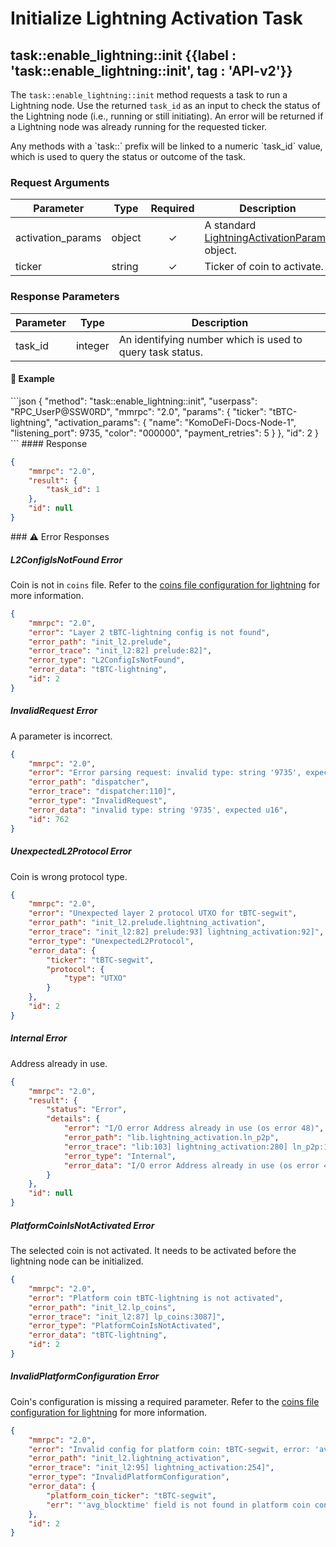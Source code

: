 
# Initialize Lightning Activation Task

## task::enable\_lightning::init {{label : 'task::enable_lightning::init', tag : 'API-v2'}}

The `task::enable_lightning::init` method requests a task to run a Lightning node. Use the returned `task_id` as an input to check the status of the Lightning node (i.e., running or still initiating). An error will be returned if a Lightning node was already running for the requested ticker.

<Note>
  Any methods with a `task::` prefix will be linked to a numeric `task_id` value, which is used to query the status or outcome of the task.
</Note>

### Request Arguments

| Parameter          | Type   | Required | Description                                                                                                                         |
| ------------------ | ------ | :------: | ----------------------------------------------------------------------------------------------------------------------------------- |
| activation\_params | object |     ✓    | A standard [LightningActivationParams](/komodo-defi-framework/api/common_structures/lightning/#lightning-activation-params) object. |
| ticker             | string |     ✓    | Ticker of coin to activate.                                                                                                         |

### Response Parameters

| Parameter | Type    | Description                                               |
| --------- | ------- | --------------------------------------------------------- |
| task\_id  | integer | An identifying number which is used to query task status. |

#### 📌 Example

<CodeGroup title="task::enable_lightning::init" tag="POST" label="task::enable_lightning::init" mm2MethodDecorate="true">
  ```json
  {
    "method": "task::enable_lightning::init",
    "userpass": "RPC_UserP@SSW0RD",
    "mmrpc": "2.0",
    "params": {
      "ticker": "tBTC-lightning",
      "activation_params": {
        "name": "KomoDeFi-Docs-Node-1",
        "listening_port": 9735,
        "color": "000000",
        "payment_retries": 5
      }
    },
    "id": 2
  }
  ```
</CodeGroup>

<CollapsibleSection expandedText="Hide Response" collapsedText="Show Response">
  #### Response

  ```json
  {
      "mmrpc": "2.0",
      "result": {
          "task_id": 1
      },
      "id": null
  }
  ```
</CollapsibleSection>

<CollapsibleSection expandedText="Hide Error Responses" collapsedText="Show Error Responses">
  ### ⚠️ Error Responses

  ##### L2ConfigIsNotFound Error

  Coin is not in `coins` file. Refer to the [coins file configuration for lightning](/komodo-defi-framework/api/v20/lightning/#lightning-coin-config-parameters) for more information.

  ```json
  {
      "mmrpc": "2.0",
      "error": "Layer 2 tBTC-lightning config is not found",
      "error_path": "init_l2.prelude",
      "error_trace": "init_l2:82] prelude:82]",
      "error_type": "L2ConfigIsNotFound",
      "error_data": "tBTC-lightning",
      "id": 2
  }
  ```

  ##### InvalidRequest Error

  A parameter is incorrect.

  ```json
  {
      "mmrpc": "2.0",
      "error": "Error parsing request: invalid type: string '9735', expected u16",
      "error_path": "dispatcher",
      "error_trace": "dispatcher:110]",
      "error_type": "InvalidRequest",
      "error_data": "invalid type: string '9735', expected u16",
      "id": 762
  }
  ```

  ##### UnexpectedL2Protocol Error

  Coin is wrong protocol type.

  ```json
  {
      "mmrpc": "2.0",
      "error": "Unexpected layer 2 protocol UTXO for tBTC-segwit",
      "error_path": "init_l2.prelude.lightning_activation",
      "error_trace": "init_l2:82] prelude:93] lightning_activation:92]",
      "error_type": "UnexpectedL2Protocol",
      "error_data": {
          "ticker": "tBTC-segwit",
          "protocol": {
              "type": "UTXO"
          }
      },
      "id": 2
  }
  ```

  ##### Internal Error

  Address already in use.

  ```json
  {
      "mmrpc": "2.0",
      "result": {
          "status": "Error",
          "details": {
              "error": "I/O error Address already in use (os error 48)",
              "error_path": "lib.lightning_activation.ln_p2p",
              "error_trace": "lib:103] lightning_activation:280] ln_p2p:196]",
              "error_type": "Internal",
              "error_data": "I/O error Address already in use (os error 48)"
          }
      },
      "id": null
  }
  ```

  ##### PlatformCoinIsNotActivated Error

  The selected coin is not activated. It needs to be activated before the lightning node can be initialized.

  ```json
  {
      "mmrpc": "2.0",
      "error": "Platform coin tBTC-lightning is not activated",
      "error_path": "init_l2.lp_coins",
      "error_trace": "init_l2:87] lp_coins:3087]",
      "error_type": "PlatformCoinIsNotActivated",
      "error_data": "tBTC-lightning",
      "id": 2
  }
  ```

  ##### InvalidPlatformConfiguration Error

  Coin's configuration is missing a required parameter. Refer to the [coins file configuration for lightning](/komodo-defi-framework/api/v20/lightning/#lightning-network-coins-file-configuration) for more information.

  ```json
  {
      "mmrpc": "2.0",
      "error": "Invalid config for platform coin: tBTC-segwit, error: 'avg_blocktime' field is not found in platform coin config",
      "error_path": "init_l2.lightning_activation",
      "error_trace": "init_l2:95] lightning_activation:254]",
      "error_type": "InvalidPlatformConfiguration",
      "error_data": {
          "platform_coin_ticker": "tBTC-segwit",
          "err": "'avg_blocktime' field is not found in platform coin config"
      },
      "id": 2
  }
  ```
</CollapsibleSection>
